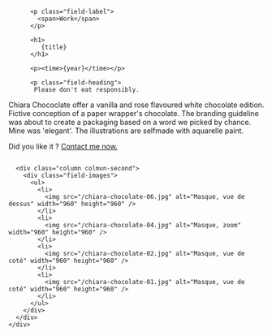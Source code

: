 

<Layout class="work" title={title}>
  <main class="region-content work">
    <div class="region">
      <div class="column column-first">
        <div class="field-body">

          <p class="field-label">
            <span>Work</span>
          </p>

          <h1>
             {title}
          </h1>

          <p><time>{year}</time></p>

          <p class="field-heading">
           Please don't eat responsibly.

</p>
Chiara Chococlate offer a vanilla and rose flavoured white chocolate edition. Fictive conception of a paper wrapper's chocolate. The branding guideline was about to create a packaging based on a word we picked by chance. Mine was 'elegant'. The illustrations are selfmade with aquarelle paint. 
          <p class="field-action">
            Did you like it ?
            <a href="mailto:chiara@mendolia.ch" title="Contact me">
                <span>Contact me now.</span>
            </a>
          </p>
        </div>
      </div>

      <div class="column colmun-second">
        <div class="field-images">
          <ul>
            <li>
              <img src="/chiara-chocolate-06.jpg" alt="Masque, vue de dessus" width="960" height="960" />
            </li>
            <li>
              <img src="/chiara-chocolate-04.jpg" alt="Masque, zoom" width="960" height="960" />
            </li>
            <li>
              <img src="/chiara-chocolate-02.jpg" alt="Masque, vue de coté" width="960" height="960" />
            </li>
            <li>
              <img src="/chiara-chocolate-01.jpg" alt="Masque, vue de coté" width="960" height="960" />
            </li>
          </ul>
        </div>
      </div>
    </div>

  </main>
</Layout>
